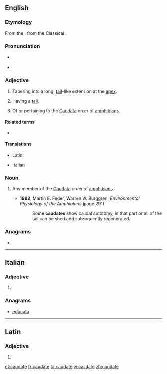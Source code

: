 ==English==

===Etymology===
From the {{etyl|ML.|en}} {{m|la|caudātus}}, from the Classical {{etyl|la|en}} {{m|la|cauda||tail}}.

===Pronunciation===
* {{a|RP}} {{IPA|/ˈkɔːdeɪt/|lang=en}}
* {{homophones|chordate|cordate|lang=en}} {{a|non-rhotic accents}}

===Adjective===
{{en-adj|-}}

# {{lb|en|botany}} Tapering into a long, [[tail]]-like extension at the [[apex]].
# {{lb|en|zoology}} Having a [[tail]].
# {{lb|en|zoology}} Of or pertaining to the [[Caudata]] order of [[amphibian]]s.

====Related terms====
* ''{{l|en|e caudata}}''

====Translations====
{{trans-top|''botany:'' tapering into a long, tail-like extension at the apex}}
{{trans-mid}}
{{trans-bottom}}

{{trans-top|having a tail}}
* Latin: {{t|la|caudātus}}
{{trans-mid}}
{{trans-bottom}}

{{trans-top|''zoology:'' of or pertaining to the ''Caudata''}}
{{trans-mid}}
{{trans-bottom}}

{{checktrans-top}}
* Italian {{t-check|it|caudato}}
{{checktrans-bottom}}

===Noun===
{{en-noun}}

# {{lb|en|zoology}} Any member of the [[Caudata]] order of [[amphibian]]s.
#* '''1992''', Martin E. Feder, ‎Warren W. Burggren, ''Environmental Physiology of the Amphibians'' (page 291)
#*: Some '''caudates''' show caudal autotomy, in that part or all of the tail can be shed and subsequently regenerated.

===Anagrams===
* {{l|en|acuated}}

----

==Italian==

===Adjective===
{{head|it|adjective form}}

# {{feminine plural of|caudato|lang=it}}

===Anagrams===
* [[educata#Italian|educata]]

----

==Latin==

===Adjective===
{{la-adj-form|caudāte}}

# {{inflection of|caudātus||voc|m|s|lang=la}}

[[et:caudate]]
[[fr:caudate]]
[[ta:caudate]]
[[vi:caudate]]
[[zh:caudate]]